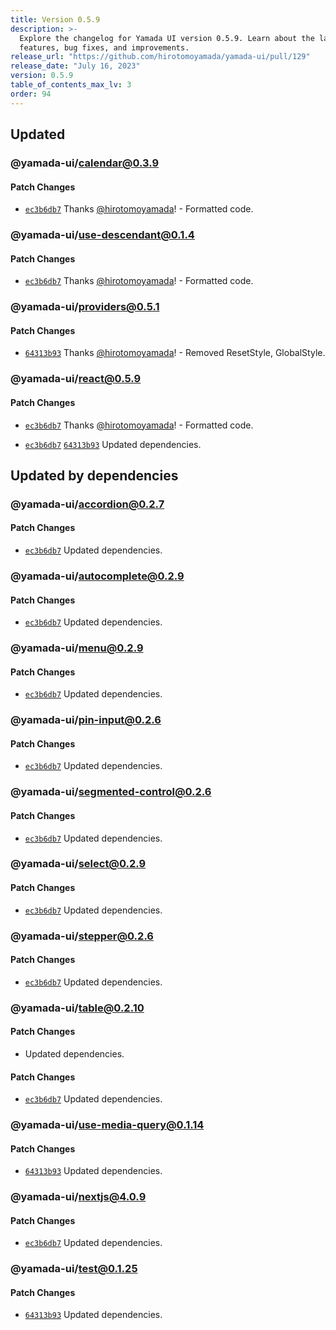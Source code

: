 ```yaml
---
title: Version 0.5.9
description: >-
  Explore the changelog for Yamada UI version 0.5.9. Learn about the latest
  features, bug fixes, and improvements.
release_url: "https://github.com/hirotomoyamada/yamada-ui/pull/129"
release_date: "July 16, 2023"
version: 0.5.9
table_of_contents_max_lv: 3
order: 94
---
```


## Updated

### @yamada-ui/calendar@0.3.9

#### Patch Changes

- [`ec3b6db7`](https://github.com/hirotomoyamada/yamada-ui/commit/ec3b6db77d122978d98151ee2b9ba8be175d9d05) Thanks [@hirotomoyamada](https://github.com/hirotomoyamada)! - Formatted code.

### @yamada-ui/use-descendant@0.1.4

#### Patch Changes

- [`ec3b6db7`](https://github.com/hirotomoyamada/yamada-ui/commit/ec3b6db77d122978d98151ee2b9ba8be175d9d05) Thanks [@hirotomoyamada](https://github.com/hirotomoyamada)! - Formatted code.

### @yamada-ui/providers@0.5.1

#### Patch Changes

- [`64313b93`](https://github.com/hirotomoyamada/yamada-ui/commit/64313b93a046733e8510e58c3ceed69affb00fd3) Thanks [@hirotomoyamada](https://github.com/hirotomoyamada)! - Removed ResetStyle, GlobalStyle.

### @yamada-ui/react@0.5.9

#### Patch Changes

- [`ec3b6db7`](https://github.com/hirotomoyamada/yamada-ui/commit/ec3b6db77d122978d98151ee2b9ba8be175d9d05) Thanks [@hirotomoyamada](https://github.com/hirotomoyamada)! - Formatted code.

- [`ec3b6db7`](https://github.com/hirotomoyamada/yamada-ui/commit/ec3b6db77d122978d98151ee2b9ba8be175d9d05) [`64313b93`](https://github.com/hirotomoyamada/yamada-ui/commit/64313b93a046733e8510e58c3ceed69affb00fd3) Updated dependencies.

## Updated by dependencies

### @yamada-ui/accordion@0.2.7

#### Patch Changes

- [`ec3b6db7`](https://github.com/hirotomoyamada/yamada-ui/commit/ec3b6db77d122978d98151ee2b9ba8be175d9d05) Updated dependencies.

### @yamada-ui/autocomplete@0.2.9

#### Patch Changes

- [`ec3b6db7`](https://github.com/hirotomoyamada/yamada-ui/commit/ec3b6db77d122978d98151ee2b9ba8be175d9d05) Updated dependencies.

### @yamada-ui/menu@0.2.9

#### Patch Changes

- [`ec3b6db7`](https://github.com/hirotomoyamada/yamada-ui/commit/ec3b6db77d122978d98151ee2b9ba8be175d9d05) Updated dependencies.

### @yamada-ui/pin-input@0.2.6

#### Patch Changes

- [`ec3b6db7`](https://github.com/hirotomoyamada/yamada-ui/commit/ec3b6db77d122978d98151ee2b9ba8be175d9d05) Updated dependencies.

### @yamada-ui/segmented-control@0.2.6

#### Patch Changes

- [`ec3b6db7`](https://github.com/hirotomoyamada/yamada-ui/commit/ec3b6db77d122978d98151ee2b9ba8be175d9d05) Updated dependencies.

### @yamada-ui/select@0.2.9

#### Patch Changes

- [`ec3b6db7`](https://github.com/hirotomoyamada/yamada-ui/commit/ec3b6db77d122978d98151ee2b9ba8be175d9d05) Updated dependencies.

### @yamada-ui/stepper@0.2.6

#### Patch Changes

- [`ec3b6db7`](https://github.com/hirotomoyamada/yamada-ui/commit/ec3b6db77d122978d98151ee2b9ba8be175d9d05) Updated dependencies.

### @yamada-ui/table@0.2.10

#### Patch Changes

- Updated dependencies.

#### Patch Changes

- [`ec3b6db7`](https://github.com/hirotomoyamada/yamada-ui/commit/ec3b6db77d122978d98151ee2b9ba8be175d9d05) Updated dependencies.

### @yamada-ui/use-media-query@0.1.14

#### Patch Changes

- [`64313b93`](https://github.com/hirotomoyamada/yamada-ui/commit/64313b93a046733e8510e58c3ceed69affb00fd3) Updated dependencies.

### @yamada-ui/nextjs@4.0.9

#### Patch Changes

- [`ec3b6db7`](https://github.com/hirotomoyamada/yamada-ui/commit/ec3b6db77d122978d98151ee2b9ba8be175d9d05) Updated dependencies.

### @yamada-ui/test@0.1.25

#### Patch Changes

- [`64313b93`](https://github.com/hirotomoyamada/yamada-ui/commit/64313b93a046733e8510e58c3ceed69affb00fd3) Updated dependencies.
